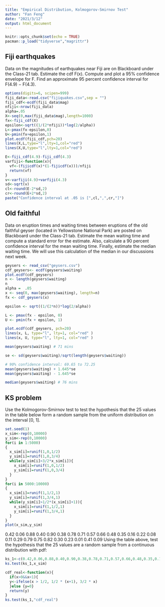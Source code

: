 ```yaml
---
title: "Empirical Distribution, Kolmogorov-Smirnov Test"
author: "Fan Feng"
date: "2021/3/12"
output: html_document
---
```


```r
knitr::opts_chunk$set(echo = TRUE)
pacman::p_load("tidyverse","magrittr")
```

## Fiji earthquakes

Data on the magnitudes of earthquakes near Fiji are on Blackboard under the Class-21
tab. Estimate the cdf F(x). Compute and plot a 95% confidence envelope for F. Find an
approximate 95 percent confidence interval for F(4.9) − F(4.3).
```r
options(digits=6, scipen=999)
fiji_data<-read.csv("fijiquakes.csv",sep = "")
fiji_cdf<-ecdf(fiji_data$mag)
nfiji<-nrow(fiji_data)
alpha=.05
X<-seq(0,max(fiji_data$mag),length=1000)
fx<-fiji_cdf(X)
epsilon<-sqrt((1/(2*nfiji))*log(2/alpha))
L<-pmax(fx-epsilon,0)
U<-pmin(fx+epsilon,1)
plot.ecdf(fiji_cdf,pch=20)
lines(X,L,type="l",lty=1,col="red")
lines(X,U,type="l",lty=1,col="red")
```

```r

E<-fiji_cdf(4.9)-fiji_cdf(4.3)
varfiji<-function(x){
  vf<-(fijicdf(x)*(1-fijicdf(x)))/nfiji
  return(vf)
}
v<-varfiji(4.9)+varfiji(4.3)
sd<-sqrt(v)
cl<-round(E-2*sd,2)
cr<-round(E+2*sd,2)
paste("Confidence interval at .05 is [",cl,",",cr,"]")
```

## Old faithful
Data on eruption times and waiting times between eruptions of the old faithful geyser
(located in Yellowstone National Park) are posted on Blackboard under the Class-21 tab.
Estimate the mean waiting time and compute a standard error for the estimate. Also,
calculate a 90 percent confidence interval for the mean waiting time. Finally, estimate the
median waiting time. We will use this calculation of the median in our discussions next
week.
```r
geysers <- read_csv("geysers.csv")
cdf_geysers<- ecdf(geysers$waiting)
plot.ecdf(cdf_geysers)
n <- length(geysers$waiting)
n
alpha =  .05
x <- seq(0, max(geysers$waiting), length=n)
fx <- cdf_geysers(x)

epsilon <- sqrt((1/(2*n))*log(2/alpha))

L <- pmax(fx - epsilon, 0)
U <- pmin(fx + epsilon, 1)

plot.ecdf(cdf_geysers, pch=20)
lines(x, L, type="l", lty=1, col="red" )
lines(x, U, type="l", lty=1, col="red" )

mean(geysers$waiting) # 71 mins

se <- sd(geysers$waiting)/sqrt(length(geysers$waiting))

# 90% confidence interval: 69.65 to 72.25
mean(geysers$waiting) + 1.645*se
mean(geysers$waiting) - 1.645*se

median(geysers$waiting) # 76 mins
```

## KS problem
Use the Kolmogorov-Smirnov test to test the hypothesis that the 25 values in the table below form a random sample from the uniform distribution on the interval [0, 1].

```r
set.seed(1)
x_sim<-rep(0,10000)
y_sim<-rep(0,10000)
for(i in 1:5000)
{
  x_sim[i]=runif(1,0,1/2)
  y_sim[i]=runif(1,0,3/4)
  while(y_sim[i]>3/2*x_sim[i]){
    x_sim[i]=runif(1,0,1/2)
    y_sim[i]=runif(1,0,3/4)
  }
}
for(i in 5000:10000)
{
  x_sim[i]=runif(1,1/2,1)
  y_sim[i]=runif(1,3/4,1)
  while(y_sim[i]>1/2*(x_sim[i]+1)){
    x_sim[i]=runif(1,1/2,1)
    y_sim[i]=runif(1,3/4,1)
  }
}
plot(x_sim,y_sim)
```
0.42 0.06 0.88 0.40 0.90
0.38 0.78 0.71 0.57 0.66
0.48 0.35 0.16 0.22 0.08
0.11 0.29 0.79 0.75 0.82
0.30 0.23 0.01 0.41 0.09
Using the table above, test the hypothesis that the 25 values are a random sample from a
continuous distribution with pdf:
```r
ks_1<-c(0.42,0.06,0.88,0.40,0.90,0.38,0.78,0.71,0.57,0.66,0.48,0.35,0.16,0.22,0.08,0.11,0.29,0.79,0.75,0.82,0.30,0.23,0.01,0.41,0.09)
ks.test(ks_1,x_sim)
```


```r
cdf_real<-function(x){
  if(x>0&&x<1){
  y<-ifelse(x > 1/2, 1/2 * (x+1), 3/2 * x)
  }else {y=0}
  return(y)
}
ks.test(ks_1,"cdf_real")
```

